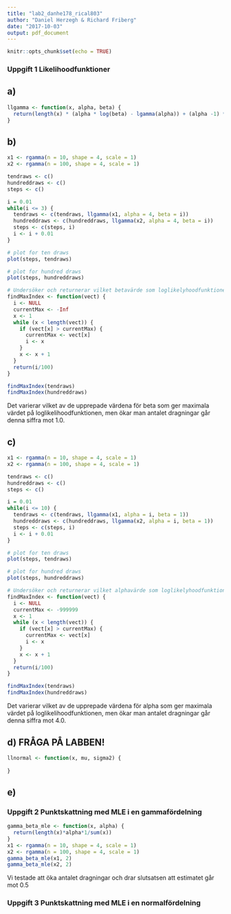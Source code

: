 ```yaml
---
title: "lab2_danhe178_rical803"
author: "Daniel Herzegh & Richard Friberg"
date: "2017-10-03"
output: pdf_document
---
```


```r
knitr::opts_chunk$set(echo = TRUE)
```


### Uppgift 1 Likelihoodfunktioner

## a)

```r
llgamma <- function(x, alpha, beta) {
  return(length(x) * (alpha * log(beta) - lgamma(alpha)) + (alpha -1) * sum(log(x)) - beta * sum(x))
}
```

## b)
```r
x1 <- rgamma(n = 10, shape = 4, scale = 1)
x2 <- rgamma(n = 100, shape = 4, scale = 1)

tendraws <- c()
hundreddraws <- c()
steps <- c()

i = 0.01
while(i <= 3) {
  tendraws <- c(tendraws, llgamma(x1, alpha = 4, beta = i))
  hundreddraws <- c(hundreddraws, llgamma(x2, alpha = 4, beta = i))
  steps <- c(steps, i)
  i <- i + 0.01
}

```

```r
# plot for ten draws
plot(steps, tendraws)
```

```r
# plot for hundred draws
plot(steps, hundreddraws)
```

```r
# Undersöker och returnerar vilket betavärde som loglikelyhoodfunktionen får sitt maxvärde på
findMaxIndex <- function(vect) {
  i <- NULL
  currentMax <- -Inf
  x <- 1
  while (x < length(vect)) {
    if (vect[x] > currentMax) {
      currentMax <- vect[x]
      i <- x
    }
    x <- x + 1
  }
  return(i/100)
}

findMaxIndex(tendraws)
findMaxIndex(hundreddraws)
```

Det varierar vilket av de upprepade värdena för beta som ger maximala värdet på loglikelihoodfunktionen, men ökar man antalet dragningar går denna siffra mot 1.0.


## c)

```r
x1 <- rgamma(n = 10, shape = 4, scale = 1)
x2 <- rgamma(n = 100, shape = 4, scale = 1)

tendraws <- c()
hundreddraws <- c()
steps <- c()

i = 0.01
while(i <= 10) {
  tendraws <- c(tendraws, llgamma(x1, alpha = i, beta = 1))
  hundreddraws <- c(hundreddraws, llgamma(x2, alpha = i, beta = 1))
  steps <- c(steps, i)
  i <- i + 0.01
}

```

```r
# plot for ten draws
plot(steps, tendraws)
```

```r
# plot for hundred draws
plot(steps, hundreddraws)
```

```r
# Undersöker och returnerar vilket alphavärde som loglikelyhoodfunktionen får sitt maxvärde på
findMaxIndex <- function(vect) {
  i <- NULL
  currentMax <- -999999
  x <- 1
  while (x < length(vect)) {
    if (vect[x] > currentMax) {
      currentMax <- vect[x]
      i <- x
    }
    x <- x + 1
  }
  return(i/100)
}

findMaxIndex(tendraws)
findMaxIndex(hundreddraws)
```

Det varierar vilket av de upprepade värdena för alpha som ger maximala värdet på loglikelihoodfunktionen, men ökar man antalet dragningar går denna siffra mot 4.0.


## d) FRÅGA PÅ LABBEN!

```r
llnormal <- function(x, mu, sigma2) {
  
}

```


## e) 


### Uppgift 2 Punktskattning med MLE i en gammafördelning
```r
gamma_beta_mle <- function(x, alpha) {
  return(length(x)*alpha*1/sum(x))
}
x1 <- rgamma(n = 10, shape = 4, scale = 1)
x2 <- rgamma(n = 100, shape = 4, scale = 1)
gamma_beta_mle(x1, 2)
gamma_beta_mle(x2, 2)
```

Vi testade att öka antalet dragningar och drar slutsatsen att estimatet går mot 0.5



### Uppgift 3 Punktskattning med MLE i en normalfördelning













